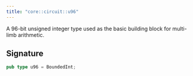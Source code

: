 ```yaml
---
title: "core::circuit::u96"
---
```


A 96-bit unsigned integer type used as the basic building block for multi-limb arithmetic.



## Signature

```rust
pub type u96 = BoundedInt;
```



